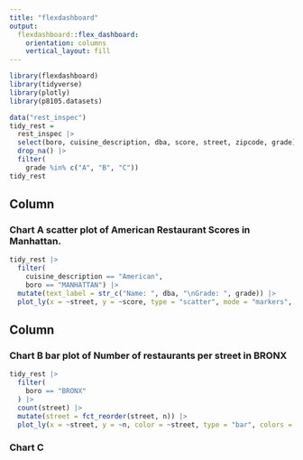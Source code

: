 ```yaml
---
title: "flexdashboard"
output: 
  flexdashboard::flex_dashboard:
    orientation: columns
    vertical_layout: fill
---
```


```r
library(flexdashboard)
library(tidyverse)
library(plotly)
library(p8105.datasets)
```

```r
data("rest_inspec")
tidy_rest =
  rest_inspec |>
  select(boro, cuisine_description, dba, score, street, zipcode, grade) |>
  drop_na() |>
  filter(
    grade %in% c("A", "B", "C")) 
tidy_rest
```

Column {data-width=650}
-----------------------------------------------------------------------

### Chart A scatter plot of American Restaurant Scores in Manhattan.

```r
tidy_rest |>
  filter(
    cuisine_description == "American",
    boro == "MANHATTAN") |>
  mutate(text_label = str_c("Name: ", dba, "\nGrade: ", grade)) |> 
  plot_ly(x = ~street, y = ~score, type = "scatter", mode = "markers", color = ~grade, text = ~text_label, alpha = 0.5)
```

Column {data-width=350}
-----------------------------------------------------------------------

### Chart B bar plot of Number of restaurants per street in BRONX

```r
tidy_rest |>
  filter(
    boro == "BRONX"
  ) |>
  count(street) |> 
  mutate(street = fct_reorder(street, n)) |> 
  plot_ly(x = ~street, y = ~n, color = ~street, type = "bar", colors = "viridis")
```

### Chart C

```r

```

